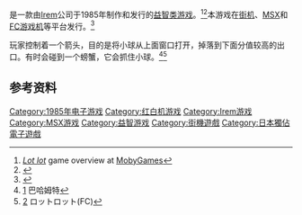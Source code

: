 {{NoteTA
| G1=Games
}}

{{vgname|豆豆迷宫|ja=ロットロット，Lot Lot}}是一款由[[Irem|Irem]]公司于1985年制作和发行的[[益智类游戏|益智类游戏]]。<ref name="mobygames">[http://www.mobygames.com/game/lot-lot ''Lot lot''] {{Wayback|url=http://www.mobygames.com/game/lot-lot |date=20151012012051 }} game overview at [[MobyGames|MobyGames]]</ref><ref name="ign">{{cite web| url = http://www.ign.com/games/lot-lot/fds-733337| title = Release information| publisher = [[IGN|IGN]]| date = | accessdate = 2015-09-01| archive-date = 2015-09-25| archive-url = https://web.archive.org/web/20150925002326/http://www.ign.com/games/lot-lot/fds-733337| dead-url = no}}</ref>本游戏在[[街机|街机]]、[[MSX|MSX]]和[[FC游戏机|FC游戏机]]等平台发行。<ref name="gamefaqs">{{cite web| url = http://www.gamefaqs.com/nes/578270-lot-lot/data| title = Release information| publisher = [[GameFAQs|GameFAQs]]| date = | accessdate = 2015-07-11| archive-date = 2015-09-24| archive-url = https://web.archive.org/web/20150924133153/http://www.gamefaqs.com/nes/578270-lot-lot/data| dead-url = no}}</ref>

玩家控制着一个箭头，目的是将小球从上面窗口打开，掉落到下面分值较高的出口。有时会碰到一个螃蟹，它会抓住小球。<ref>[http://home.gamer.com.tw/creationDetail.php?sn=2578965] {{Wayback|url=http://home.gamer.com.tw/creationDetail.php?sn=2578965 |date=20160304114256 }} 巴哈姆特</ref><ref>[http://mii5.at.webry.info/201506/article_1.html] {{Wayback|url=http://mii5.at.webry.info/201506/article_1.html |date=20151016013327 }} ロットロット(FC)</ref>

== 参考资料 ==
{{Reflist}}

{{DEFAULTSORT:Lot Lot}}
[[Category:1985年电子游戏|Category:1985年电子游戏]]
[[Category:红白机游戏|Category:红白机游戏]]
[[Category:Irem游戏|Category:Irem游戏]]
[[Category:MSX游戏|Category:MSX游戏]]
[[Category:益智游戏|Category:益智游戏]]
[[Category:街機遊戲|Category:街機遊戲]]
[[Category:日本獨佔電子遊戲|Category:日本獨佔電子遊戲]]

{{puzzle-videogame-stub}}